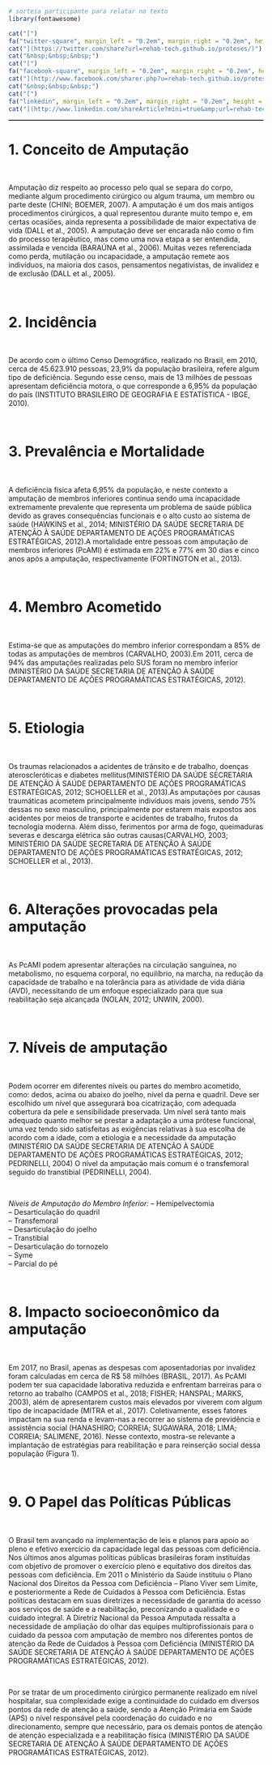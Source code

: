 <br> <br> <br>

<p align="right">

```r
# sorteia participante para relatar no texto
library(fontawesome)

cat("[")
fa("twitter-square", margin_left = "0.2em", margin_right = "0.2em", height = "2em", width = "2em")
cat("](https://twitter.com/share?url=rehab-tech.github.io/proteses/)")
cat("&nbsp;&nbsp;&nbsp;")
cat("[")
fa("facebook-square", margin_left = "0.2em", margin_right = "0.2em", height = "2em", width = "2em")
cat("](http://www.facebook.com/sharer.php?u=rehab-tech.github.io/proteses/)")
cat("&nbsp;&nbsp;&nbsp;")
cat("[")
fa("linkedin", margin_left = "0.2em", margin_right = "0.2em", height = "2em", width = "2em")
cat("](http://www.linkedin.com/shareArticle?mini=true&amp;url=rehab-tech.github.io/proteses/)")
```

</p>

<!--script for generating HORIZONTAL LINE-->

<hr style="height:2px;border-width:0;color:#2C3E50;background-color:#2C3E50">

# **1. Conceito de Amputação**

<br>

Amputação diz respeito ao processo pelo qual se separa do corpo, mediante algum procedimento cirúrgico ou algum trauma, um membro ou parte deste (CHINI; BOEMER, 2007). A amputação é um dos mais antigos procedimentos cirúrgicos, a qual representou durante muito tempo e, em certas ocasiões, ainda representa a possibilidade de maior expectativa de vida (DALL et al., 2005). A amputação deve ser encarada não como o fim do processo terapêutico, mas como uma nova etapa a ser entendida, assimilada e vencida (BARAÚNA et al., 2006). Muitas vezes referenciada como perda, mutilação ou incapacidade, a amputação remete aos indivíduos, na maioria dos casos, pensamentos negativistas, de invalidez e de exclusão (DALL et al., 2005).

<br>

# **2. Incidência**

<br>

De acordo com o último Censo Demográfico, realizado no Brasil, em 2010, cerca de 45.623.910 pessoas, 23,9% da população brasileira, refere algum tipo de deficiência. Segundo esse censo, mais de 13 milhões de pessoas apresentam deficiência motora, o que corresponde a 6,95% da população do país (INSTITUTO BRASILEIRO DE GEOGRAFIA E ESTATÍSTICA - IBGE, 2010).

<br>

# **3. Prevalência e Mortalidade**

<br>

A deficiência física afeta 6,95% da população, e neste contexto a amputação de membros inferiores continua sendo uma incapacidade extremamente prevalente que representa um problema de saúde pública devido as graves consequências funcionais e o alto custo ao sistema de saúde (HAWKINS et al., 2014; MINISTÉRIO DA SAÚDE SECRETARIA DE ATENÇÃO À SAÚDE DEPARTAMENTO DE AÇÕES PROGRAMÁTICAS ESTRATÉGICAS, 2012).A mortalidade entre pessoas com amputação de membros inferiores (PcAMI) é estimada em 22% e 77% em 30 dias e cinco anos após a amputação, respectivamente (FORTINGTON et al., 2013).

<br>

# **4. Membro Acometido**

<br>

Estima-se que as amputações do membro inferior correspondam a 85% de todas as amputações de membros (CARVALHO, 2003).Em 2011, cerca de 94% das amputações realizadas pelo SUS foram no membro inferior (MINISTÉRIO DA SAÚDE SECRETARIA DE ATENÇÃO À SAÚDE DEPARTAMENTO DE AÇÕES PROGRAMÁTICAS ESTRATÉGICAS, 2012).

<br>

# **5. Etiologia**

<br>

Os traumas relacionados a acidentes de trânsito e de trabalho, doenças ateroscleróticas e diabetes mellitus(MINISTÉRIO DA SAÚDE SECRETARIA DE ATENÇÃO À SAÚDE DEPARTAMENTO DE AÇÕES PROGRAMÁTICAS ESTRATÉGICAS, 2012; SCHOELLER et al., 2013).As amputações por causas traumáticas acometem principalmente indivíduos mais jovens, sendo 75% dessas no sexo masculino, principalmente por estarem mais expostos aos acidentes por meios de transporte e acidentes de trabalho, frutos da tecnologia moderna. Além disso, ferimentos por arma de fogo, queimaduras severas e descarga elétrica são outras causas(CARVALHO, 2003; MINISTÉRIO DA SAÚDE SECRETARIA DE ATENÇÃO À SAÚDE DEPARTAMENTO DE AÇÕES PROGRAMÁTICAS ESTRATÉGICAS, 2012; SCHOELLER et al., 2013).

<br>

# **6. Alterações provocadas pela amputação**

<br>

As PcAMI podem apresentar alterações na circulação sanguínea, no metabolismo, no esquema corporal, no equilíbrio, na marcha, na redução da capacidade de trabalho e na tolerância para as atividade de vida diária (AVD), necessitando de um enfoque especializado para que sua reabilitação seja alcançada (NOLAN, 2012; UNWIN, 2000).

<br>

# **7. Níveis de amputação**

<br>

Podem ocorrer em diferentes níveis ou partes do membro acometido, como: dedos, acima ou abaixo do joelho, nível da perna e quadril. Deve ser escolhido um nível que assegurará boa cicatrização, com adequada cobertura da pele e sensibilidade preservada. Um nível será tanto mais adequado quanto melhor se prestar a adaptação a uma prótese funcional, uma vez tendo sido satisfeitas as exigências relativas à sua escolha de acordo com a idade, com a etiologia e a necessidade da amputação (MINISTÉRIO DA SAÚDE SECRETARIA DE ATENÇÃO À SAÚDE DEPARTAMENTO DE AÇÕES PROGRAMÁTICAS ESTRATÉGICAS, 2012; PEDRINELLI, 2004) O nível da amputação mais comum é o transfemoral seguido do transtibial (PEDRINELLI, 2004).

<br>

*Níveis de Amputação do Membro Inferior:* -- Hemipelvectomia\
-- Desarticulação do quadril\
-- Transfemoral\
-- Desarticulação do joelho\
-- Transtibial\
-- Desarticulação do tornozelo\
-- Syme\
-- Parcial do pé

<br>

# **8. Impacto socioeconômico da amputação**

<br>

Em 2017, no Brasil, apenas as despesas com aposentadorias por invalidez foram calculadas em cerca de R\$ 58 milhões (BRASIL, 2017). As PcAMI podem ter sua capacidade laborativa reduzida e enfrentam barreiras para o retorno ao trabalho (CAMPOS et al., 2018; FISHER; HANSPAL; MARKS, 2003), além de apresentarem custos mais elevados por viverem com algum tipo de incapacidade (MITRA et al., 2017). Coletivamente, esses fatores impactam na sua renda e levam-nas a recorrer ao sistema de previdência e assistência social (HANASHIRO; CORREIA; SUGAWARA, 2018; LIMA; CORREIA; SALIMENE, 2016). Nesse contexto, mostra-se relevante a implantação de estratégias para reabilitação e para reinserção social dessa população (Figura 1).

<br>

# **9. O Papel das Políticas Públicas**

<br>

O Brasil tem avançado na implementação de leis e planos para apoio ao pleno e efetivo exercício da capacidade legal das pessoas com deficiência. Nos últimos anos algumas políticas públicas brasileiras foram instituídas com objetivo de promover o exercício pleno e equitativo dos direitos das pessoas com deficiência. Em 2011 o Ministério da Saúde instituiu o Plano Nacional dos Direitos da Pessoa com Deficiência -- Plano Viver sem Limite, e posteriormente a Rede de Cuidados à Pessoa com Deficiência. Estas políticas destacam em suas diretrizes a necessidade de garantia do acesso aos serviços de saúde e a reabilitação, preconizando a qualidade e o cuidado integral. A Diretriz Nacional da Pessoa Amputada ressalta a necessidade de ampliação do olhar das equipes multiprofissionais para o cuidado da pessoa com amputação de membro nos diferentes pontos de atenção da Rede de Cuidados à Pessoa com Deficiência (MINISTÉRIO DA SAÚDE SECRETARIA DE ATENÇÃO À SAÚDE DEPARTAMENTO DE AÇÕES PROGRAMÁTICAS ESTRATÉGICAS, 2012).

<br>

Por se tratar de um procedimento cirúrgico permanente realizado em nível hospitalar, sua complexidade exige a continuidade do cuidado em diversos pontos da rede de atenção a saúde, sendo a Atenção Primária em Saúde (APS) o nível responsável pela coordenação do cuidado e no direcionamento, sempre que necessário, para os demais pontos de atenção de atenção especializada e a reabilitação física (MINISTÉRIO DA SAÚDE SECRETARIA DE ATENÇÃO À SAÚDE DEPARTAMENTO DE AÇÕES PROGRAMÁTICAS ESTRATÉGICAS, 2012).

<br>
